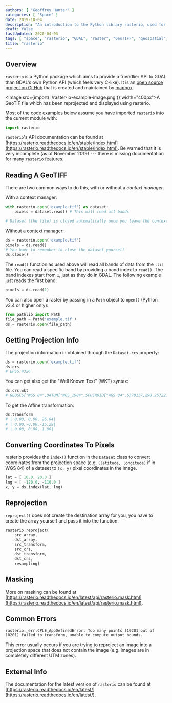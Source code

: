 ```yaml
---
authors: [ "Geoffrey Hunter" ]
categories: [ "Space" ]
date: 2019-10-04
description: "An introduction to the Python library rasterio, used for manipulating geospatial data."
draft: false
lastUpdated: 2020-04-03
tags: [ "space", "rasterio", "GDAL", "raster", "GeoTIFF", "geospatial", "APIs", "mapbox", "Python", "projections", "context manager", "coordinates", "pixels" ]
title: "rasterio"
---
```



## Overview

`rasterio` is a Python package which aims to provide a friendlier API to GDAL than GDAL's own Python API (which feels very C-like). It is an [open source project on GitHub](https://github.com/mapbox/rasterio) that is created and maintained by [mapbox](https://www.mapbox.com/).

<Image src={import('./raster-io-example-image.png')} width="400px">A GeoTIF file which has been reprojected and displayed using rasterio.</Image>

Most of the code examples below assume you have imported `rasterio` into the current module with:

```py
import rasterio
```

`rasterio`'s API documentation can be found at [https://rasterio.readthedocs.io/en/stable/index.html](https://rasterio.readthedocs.io/en/stable/index.html). Be warned that it is very incomplete (as of November 2019) --- there is missing documentation for many `rasterio` features.

## Reading A GeoTIFF

There are two common ways to do this, with or without a _context manager_.

With a context manager:

```py
with rasterio.open('example.tif') as dataset:
    pixels = dataset.read() # This will read all bands

# Dataset (the file) is closed automatically once you leave the context
```

Without a context manager:

```py
ds = rasterio.open('example.tif')
pixels = ds.read()
# You have to remember to close the dataset yourself
ds.close()
```

The `read()` function as used above will read all bands of data from the `.tif` file. You can read a specific band by providing a band index to `read()`. The band indexes start from `1`, just as they do in GDAL. The following example just reads the first band:

```py
pixels = ds.read(1)
```

You can also open a raster by passing in a `Path` object to `open()` (Python v3.4 or higher only):

```py
from pathlib import Path
file_path = Path('example.tif')
ds = rasterio.open(file_path)
```

## Getting Projection Info

The projection information in obtained through the `Dataset.crs` property:

```py
ds = rasterio.open('example.tif')
ds.crs
# EPSG:4326
```

You can get also get the "Well Known Text" (WKT) syntax:

```py
ds.crs.wkt
# GEOGCS["WGS 84",DATUM["WGS_1984",SPHEROID["WGS 84",6378137,298.257223563,AUTHORITY["EPSG","7030"]],AUTHORITY["EPSG","6326"]],PRIMEM["Greenwich",0],UNIT["degree",0.0174532925199433,AUTHORITY["EPSG","9122"]],AXIS["Latitude",NORTH],AXIS["Longitude",EAST],AUTHORITY["EPSG","4326"]]
```

To get the Affine transformation:

```py
ds.transform
# | 0.00, 0.00, 26.04|
# | 0.00,-0.00,-15.29|
# | 0.00, 0.00, 1.00|
```

## Converting Coordinates To Pixels

rasterio provides the `index()` function in the `Dataset` class to convert coordinates from the projection space (e.g. `(latitude, longitude)` if in WGS 84) of a dataset to `(x, y)` pixel coordinates in the image. 

```py
lat = [ 10.0, 20.0 ]
lng = [ -120.0, -110.0 ]
x, y = ds.index(lat, lng)
```

## Reprojection

`reproject()` does not create the destination array for you, you have to create the array yourself and pass it into the function.

```py
rasterio.reproject(
    src_array,
    dst_array,
    src_transform,
    src_crs,
    dst_transform,
    dst_crs,
    resampling)
```

## Masking

More on masking can be found at [https://rasterio.readthedocs.io/en/latest/api/rasterio.mask.html](https://rasterio.readthedocs.io/en/latest/api/rasterio.mask.html).

## Common Errors

```text
rasterio._err.CPLE_AppDefinedError: Too many points (10201 out of 10201) failed to transform, unable to compute output bounds.
```

This error usually occurs if you are trying to reproject an image into a projection space that does not contain the image (e.g. images are in completely different UTM zones).

## External Info

The documentation for the latest version of `rasterio` can be found at [https://rasterio.readthedocs.io/en/latest/](https://rasterio.readthedocs.io/en/latest/).
